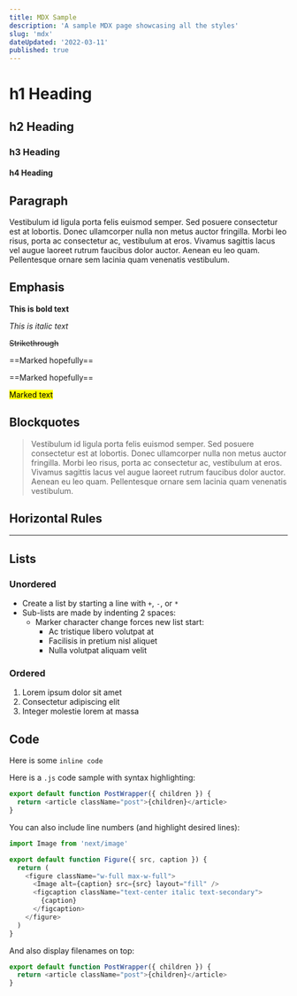```yaml
---
title: MDX Sample
description: 'A sample MDX page showcasing all the styles'
slug: 'mdx'
dateUpdated: '2022-03-11'
published: true
---
```


# h1 Heading

## h2 Heading

### h3 Heading

#### h4 Heading

## Paragraph

Vestibulum id ligula porta felis euismod semper. Sed posuere consectetur est at lobortis. Donec ullamcorper nulla non metus auctor fringilla. Morbi leo risus, porta ac consectetur ac, vestibulum at eros. Vivamus sagittis lacus vel augue laoreet rutrum faucibus dolor auctor. Aenean eu leo quam. Pellentesque ornare sem lacinia quam venenatis vestibulum.

## Emphasis

**This is bold text**

_This is italic text_

~~Strikethrough~~

==Marked hopefully==

==Marked hopefully==

<mark>Marked text</mark>

## Blockquotes

> Vestibulum id ligula porta felis euismod semper. Sed posuere consectetur est at lobortis. Donec ullamcorper nulla non metus auctor fringilla. Morbi leo risus, porta ac consectetur ac, vestibulum at eros. Vivamus sagittis lacus vel augue laoreet rutrum faucibus dolor auctor. Aenean eu leo quam. Pellentesque ornare sem lacinia quam venenatis vestibulum.

## Horizontal Rules

---

## Lists

### Unordered

- Create a list by starting a line with `+`, `-`, or `*`
- Sub-lists are made by indenting 2 spaces:
  - Marker character change forces new list start:
    - Ac tristique libero volutpat at
    - Facilisis in pretium nisl aliquet
    - Nulla volutpat aliquam velit

### Ordered

1. Lorem ipsum dolor sit amet
2. Consectetur adipiscing elit
3. Integer molestie lorem at massa

## Code

Here is some `inline code`

Here is a `.js` code sample with syntax highlighting:

```js
export default function PostWrapper({ children }) {
  return <article className="post">{children}</article>
}
```

You can also include line numbers (and highlight desired lines):

```js showLineNumbers {3, 7-9}
import Image from 'next/image'

export default function Figure({ src, caption }) {
  return (
    <figure className="w-full max-w-full">
      <Image alt={caption} src={src} layout="fill" />
      <figcaption className="text-center italic text-secondary">
        {caption}
      </figcaption>
    </figure>
  )
}
```

And also display filenames on top:

```js:PostWrapper.js showLineNumbers
export default function PostWrapper({ children }) {
  return <article className="post">{children}</article>
}
```
